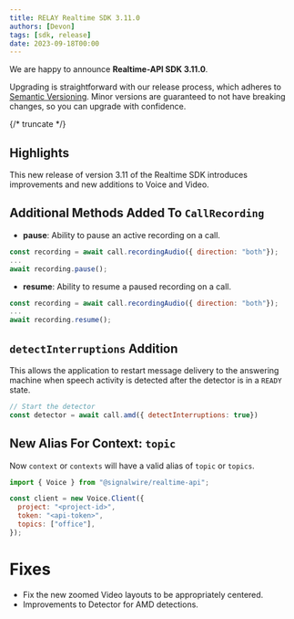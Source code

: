 ```yaml
---
title: RELAY Realtime SDK 3.11.0
authors: [Devon]
tags: [sdk, release]
date: 2023-09-18T00:00
---
```


We are happy to announce **Realtime-API SDK 3.11.0**.

Upgrading is straightforward with our release process, which adheres to [Semantic Versioning](https://semver.org/).
Minor versions are guaranteed to not have breaking changes, so you can upgrade with confidence.

<ReleaseCard library="@signalwire/realtime-api" version="3.11.0" releaseType="minor"/>

{/* truncate */}

## Highlights

This new release of version 3.11 of the Realtime SDK introduces improvements and new additions to Voice and Video.

## Additional Methods Added To `CallRecording`

- **pause**: Ability to pause an active recording on a call.
```js
const recording = await call.recordingAudio({ direction: "both"});
...
await recording.pause();
```

- **resume**: Ability to resume a paused recording on a call.
```js
const recording = await call.recordingAudio({ direction: "both"});
...
await recording.resume();
```

## `detectInterruptions` Addition

This allows the application to restart message delivery to the answering machine when speech activity is detected after the detector is in a `READY` state.

```js
// Start the detector
const detector = await call.amd({ detectInterruptions: true})
```

## New Alias For Context: `topic`
Now `context` or `contexts` will have a valid alias of `topic` or `topics`.

```js
import { Voice } from "@signalwire/realtime-api";

const client = new Voice.Client({
  project: "<project-id>",
  token: "<api-token>",
  topics: ["office"],
});
```

# Fixes
- Fix the new zoomed Video layouts to be appropriately centered.
- Improvements to Detector for AMD detections.